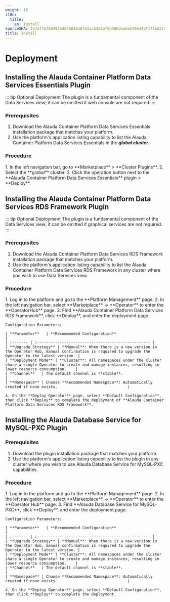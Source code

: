```yaml
---
weight: 15
i18n:
  title:
    en: Install
sourceSHA: 157af7b70d49254846816367d1acb436af0d5803eabe249e346f17fbd372a842
title: Install
---
```


# Deployment

## Installing the Alauda Container Platform Data Services Essentials Plugin

::: tip Optional Deployment
The plugin is a fundamental component of the Data Services view; it can be omitted if web console are not required.
:::

### Prerequisites

1. Download the Alauda Container Platform Data Services Essentials installation package that matches your platform.
2. Use the platform's application listing capability to list the Alauda Container Platform Data Services Essentials in the ***global cluster***.

### Procedure

<Tabs>
  <Tab label="Web Console">
    1. In the left navigation bar, go to **Marketplace** > **Cluster Plugins**.
    2. Select the **global** cluster.
    3. Click the operation button next to the **Alauda Container Platform Data Services Essentials** plugin > **Deploy**.
  </Tab>
</Tabs>

## Installing the Alauda Container Platform Data Services RDS Framework Plugin

::: tip Optional Deployment
The plugin is a fundamental component of the Data Services view; it can be omitted if graphical services are not required.
:::

### Prerequisites

1. Download the Alauda Container Platform Data Services RDS Framework installation package that matches your platform.
2. Use the platform's application listing capability to list the Alauda Container Platform Data Services RDS Framework in any cluster where you wish to use Data Services view.

### Procedure

<Tabs>
  <Tab label="Web Console">
    1. Log in to the platform and go to the **Platform Management** page.
    2. In the left navigation bar, select **Marketplace** -> **Operator** to enter the **OperatorHub** page.
    3. Find **Alauda Container Platform Data Services RDS Framework**, click **Deploy**, and enter the deployment page.

    Configuration Parameters:

    | **Parameter**   | **Recommended Configuration**                                            |
    | :------- | :-------------------------------------------------- |
    | **Upgrade Strategy** | **Manual**: When there is a new version in the Operator Hub, manual confirmation is required to upgrade the Operator to the latest version. |
    | **Deployment Mode** | **Cluster**: All namespaces under the cluster share a single Operator to create and manage instances, resulting in lower resource consumption.    |
    | **Channel**   | The default channel is **stable**.                           |
    | **Namespace** | Choose **Recommended Namespace**: Automatically created if none exists.                               |

    4. On the **Deploy Operator** page, select **Default Configuration**, then click **Deploy** to complete the deployment of **Alauda Container Platform Data Services RDS Framework**.
  </Tab>
</Tabs>

## Installing the Alauda Database Service for MySQL-PXC Plugin

### Prerequisites

1. Download the plugin installation package that matches your platform.
2. Use the platform's application listing capability to list the plugin in any cluster where you wish to use Alauda Database Service for MySQL-PXC capabilities.

### Procedure

<Tabs>
  <Tab label="Web Console">
    1. Log in to the platform and go to the **Platform Management** page.
    2. In the left navigation bar, select **Marketplace** -> **Operator** to enter the **Operator Hub** page.
    3. Find **Alauda Database Service for MySQL-PXC**, click **Deploy**, and enter the deployment page.

    Configuration Parameters:

    | **Parameter**   | **Recommended Configuration**                                            |
    | :------- | :-------------------------------------------------- |
    | **Upgrade Strategy** | **Manual**: When there is a new version in the Operator Hub, manual confirmation is required to upgrade the Operator to the latest version. |
    | **Deployment Mode** | **Cluster**: All namespaces under the cluster share a single Operator to create and manage instances, resulting in lower resource consumption.    |
    | **Channel**   | The default channel is **stable**.                           |
    | **Namespace** | Choose **Recommended Namespace**: Automatically created if none exists.                               |

    4. On the **Deploy Operator** page, select **Default Configuration**, then click **Deploy** to complete the deployment.
  </Tab>
</Tabs>
